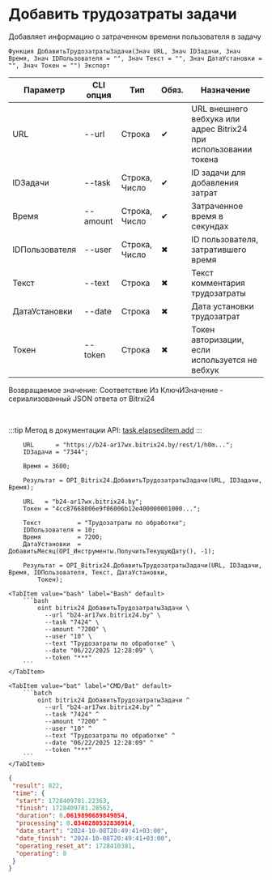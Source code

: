 ﻿---
sidebar_position: 1
description: Добавить трудозатраты задачи и другие функции для работы с Bitrix24 в Открытом пакете интеграций - бесплатной open-source библиотеке интеграций для 1С:Предприятие 8, OneScript и CLI
keywords: [1C, 1С, 1С:Предприятие, 1С:Предприятие 8.3, API, Интеграция, Сервисы, Обмен, OneScript, CLI, Bitrix24]
---


# Добавить трудозатраты задачи
 Добавляет информацию о затраченном времени пользователя в задачу



`Функция ДобавитьТрудозатратыЗадачи(Знач URL, Знач IDЗадачи, Знач Время, Знач IDПользователя = "", Знач Текст = "", Знач ДатаУстановки = "", Знач Токен = "") Экспорт`

  | Параметр | CLI опция | Тип | Обяз. | Назначение |
  |-|-|-|-|-|
  | URL | --url | Строка | &#x2714; | URL внешнего вебхука или адрес Bitrix24 при использовании токена |
  | IDЗадачи | --task | Строка, Число | &#x2714; | ID задачи для добавления затрат |
  | Время | --amount | Строка, Число | &#x2714; | Затраченное время в секундах |
  | IDПользователя | --user | Строка, Число | &#x2716; | ID пользователя, затратившего время |
  | Текст | --text | Строка | &#x2716; | Текст комментария трудозатраты |
  | ДатаУстановки | --date | Строка | &#x2716; | Дата установки трудозатрат |
  | Токен | --token | Строка | &#x2716; | Токен авторизации, если используется не вебхук |

  
  Возвращаемое значение:   Соответствие Из КлючИЗначение - сериализованный JSON ответа от Bitrxi24

<br/>

:::tip
Метод в документации API: [task.elapseditem.add](https://dev.1c-bitrix.ru/rest_help/tasks/task/elapseditem/add.php)
:::
<br/>



```bsl title="Пример использования для 1С:Предприятие/OneScript"
    URL      = "https://b24-ar17wx.bitrix24.by/rest/1/h0m...";
    IDЗадачи = "7344";

    Время = 3600;

    Результат = OPI_Bitrix24.ДобавитьТрудозатратыЗадачи(URL, IDЗадачи, Время);

    URL   = "b24-ar17wx.bitrix24.by";
    Токен = "4cc87668006e9f06006b12e400000001000...";

    Текст          = "Трудозатраты по обработке";
    IDПользователя = 10;
    Время          = 7200;
    ДатаУстановки  = ДобавитьМесяц(OPI_Инструменты.ПолучитьТекущуюДату(), -1);

    Результат = OPI_Bitrix24.ДобавитьТрудозатратыЗадачи(URL, IDЗадачи, Время, IDПользователя, Текст, ДатаУстановки,
        Токен);
```
    

 <Tabs>
  
    <TabItem value="bash" label="Bash" default>
        ```bash
            oint bitrix24 ДобавитьТрудозатратыЗадачи \
              --url "b24-ar17wx.bitrix24.by" \
              --task "7424" \
              --amount "7200" \
              --user "10" \
              --text "Трудозатраты по обработке" \
              --date "06/22/2025 12:28:09" \
              --token "***"
        ```
    </TabItem>
  
    <TabItem value="bat" label="CMD/Bat" default>
        ```batch
            oint bitrix24 ДобавитьТрудозатратыЗадачи ^
              --url "b24-ar17wx.bitrix24.by" ^
              --task "7424" ^
              --amount "7200" ^
              --user "10" ^
              --text "Трудозатраты по обработке" ^
              --date "06/22/2025 12:28:09" ^
              --token "***"
        ```
    </TabItem>
</Tabs>


```json title="Результат"
{
 "result": 822,
 "time": {
  "start": 1728409781.22363,
  "finish": 1728409781.28562,
  "duration": 0.0619890689849854,
  "processing": 0.0340280532836914,
  "date_start": "2024-10-08T20:49:41+03:00",
  "date_finish": "2024-10-08T20:49:41+03:00",
  "operating_reset_at": 1728410381,
  "operating": 0
 }
}
```
